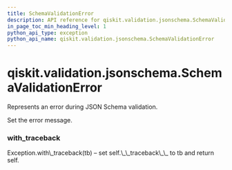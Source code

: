 ```yaml
---
title: SchemaValidationError
description: API reference for qiskit.validation.jsonschema.SchemaValidationError
in_page_toc_min_heading_level: 1
python_api_type: exception
python_api_name: qiskit.validation.jsonschema.SchemaValidationError
---
```


# qiskit.validation.jsonschema.SchemaValidationError

<Class id="qiskit.validation.jsonschema.SchemaValidationError" isDedicatedPage={true} github="https://github.com/qiskit/qiskit/tree/stable/0.18/qiskit/validation/jsonschema/exceptions.py" signature="SchemaValidationError(*message)">
  Represents an error during JSON Schema validation.

  Set the error message.

  ### with\_traceback

  <Function id="qiskit.validation.jsonschema.SchemaValidationError.with_traceback" signature="with_traceback()">
    Exception.with\_traceback(tb) – set self.\_\_traceback\_\_ to tb and return self.
  </Function>
</Class>

